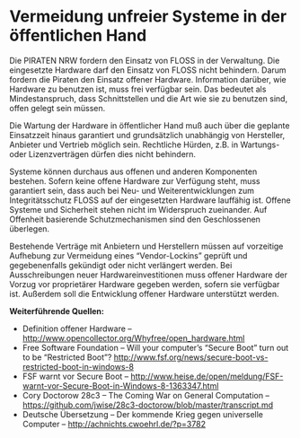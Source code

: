 = Vermeidung unfreier Systeme in der öffentlichen Hand =

Die PIRATEN NRW fordern den Einsatz von FLOSS in der Verwaltung. Die eingesetzte Hardware darf den Einsatz von FLOSS nicht behindern. Darum fordern die Piraten den Einsatz offener Hardware. Information darüber, wie Hardware zu benutzen ist, muss frei verfügbar sein. Das bedeutet als Mindestanspruch, dass Schnittstellen und die Art wie sie zu benutzen sind, offen gelegt sein müssen.

Die Wartung der Hardware in öffentlicher Hand muß auch über die geplante Einsatzzeit hinaus garantiert und grundsätzlich unabhängig von Hersteller, Anbieter und Vertrieb möglich sein. Rechtliche Hürden, z.B. in Wartungs- oder Lizenzverträgen dürfen dies nicht behindern.

Systeme können durchaus aus offenen und anderen Komponenten bestehen. Sofern keine offene Hardware zur Verfügung steht, muss garantiert sein, dass auch bei Neu- und Weiterentwicklungen zum Integritätsschutz FLOSS auf der eingesetzten Hardware lauffähig ist. Offene Systeme und Sicherheit stehen nicht im Widerspruch zueinander. Auf Offenheit basierende Schutzmechanismen sind den Geschlossenen überlegen.

Bestehende Verträge mit Anbietern und Herstellern müssen auf vorzeitige Aufhebung zur Vermeidung eines “Vendor-Lockins” geprüft und gegebenenfalls gekündigt oder nicht verlängert werden. Bei Ausschreibungen neuer Hardwareinvestitionen muss offener Hardware der Vorzug vor proprietärer Hardware gegeben werden, sofern sie verfügbar ist. Außerdem soll die Entwicklung offener Hardware unterstützt werden.

'''Weiterführende Quellen:'''

* Definition offener Hardware – http://www.opencollector.org/Whyfree/open_hardware.html
* Free Software Foundation – Will your computer’s “Secure Boot” turn out to be “Restricted Boot”? http://www.fsf.org/news/secure-boot-vs-restricted-boot-in-windows-8
* FSF warnt vor Secure Boot – http://www.heise.de/open/meldung/FSF-warnt-vor-Secure-Boot-in-Windows-8-1363347.html
* Cory Doctorow 28c3 – The Coming War on General Computation – https://github.com/jwise/28c3-doctorow/blob/master/transcript.md
* Deutsche Übersetzung – Der kommende Krieg gegen universelle Computer – http://achnichts.cwoehrl.de/?p=3782
